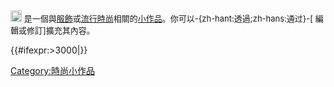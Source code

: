 <div class="notice metadata" id="stub" style="font-size: small;">
[[File:Signorina in viola.svg|18px]]&nbsp;'''{{PAGENAME}}'''是一個與[[服装|服飾]]或[[時尚|流行時尚]]相關的[[Wikipedia:小作品|小作品]]。你可以-{zh-hant:透過;zh-hans:通过}-<span class="plainlinks">[{{fullurl:{{FULLPAGENAME}}|action=edit}} 編輯或修訂]</span>擴充其內容。</div><includeonly>[[Category:時尚小作品]]{{#ifexpr:{{PAGESIZE:{{FULLPAGENAME}}|R}}>3000|[[Category:字数已超过3000字节的小作品|{{PAGENAME}}]]}}</includeonly><noinclude>{{Documentation}}</noinclude>